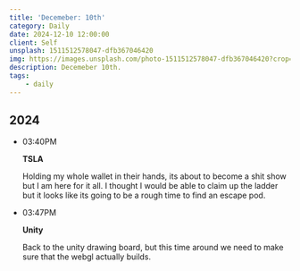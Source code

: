 ```yaml
---
title: 'Decemeber: 10th'
category: Daily
date: 2024-12-10 12:00:00
client: Self
unsplash: 1511512578047-dfb367046420
img: https://images.unsplash.com/photo-1511512578047-dfb367046420?crop=entropy&cs=srgb&fm=jpg&ixid=MnwzNjM5Nzd8MHwxfHJhbmRvbXx8fHx8fHx8fDE2ODE3NDg2ODY&ixlib=rb-4.0.3&q=85
description: Decemeber 10th.
tags:
    - daily
---
```



## 2024

-   03:40PM
    
    **TSLA**

    Holding my whole wallet in their hands, its about to become a shit show but I am here for it all.
    I thought I would be able to claim up the ladder but it looks like its going to be a rough time to find an escape pod.

-   03:47PM

    **Unity**

    Back to the unity drawing board, but this time around we need to make sure that the webgl actually builds.